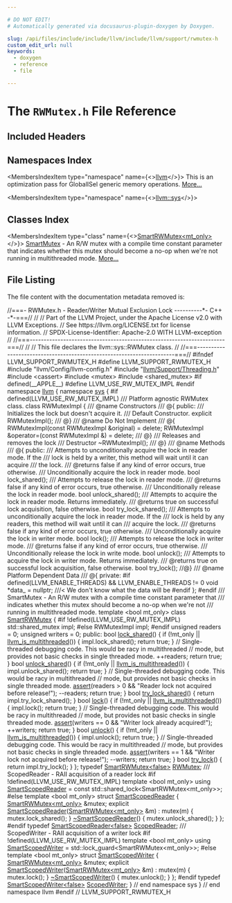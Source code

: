 ```yaml
---

# DO NOT EDIT!
# Automatically generated via docusaurus-plugin-doxygen by Doxygen.

slug: /api/files/include/include/llvm/include/llvm/support/rwmutex-h
custom_edit_url: null
keywords:
  - doxygen
  - reference
  - file

---
```





# The `RWMutex.h` File Reference

<DoxygenPage pluginConfig={pluginConfig}>



## Included Headers

<IncludesList>
<IncludesListItem
  filePath="llvm/Config/llvm-config.h"
  permalink=""
  isLocal="true" />
<IncludesListItem
  filePath="llvm/Support/Threading.h"
  permalink="/docs/api/files/include/include/llvm/include/llvm/support/threading-h"
  isLocal="true" />
<IncludesListItem
  filePath="cassert"
  permalink=""
  isLocal="false" />
<IncludesListItem
  filePath="mutex"
  permalink=""
  isLocal="false" />
<IncludesListItem
  filePath="shared_mutex"
  permalink=""
  isLocal="false" />
</IncludesList>

## Namespaces Index

<MembersIndex>

<MembersIndexItem
  type="namespace"
  name={<><a href="/docs/api/namespaces/llvm">llvm</a></>}>
This is an optimization pass for GlobalISel generic memory operations. <a href="/docs/api/namespaces/llvm/#details">More...</a>
</MembersIndexItem>

<MembersIndexItem
  type="namespace"
  name={<><a href="/docs/api/namespaces/llvm/sys">llvm::sys</a></>}>
</MembersIndexItem>

</MembersIndex>

## Classes Index

<MembersIndex>

<MembersIndexItem
  type="class"
  name={<><a href="/docs/api/classes/llvm/sys/smartrwmutex">SmartRWMutex&lt;mt_only&gt;</a></>}>
<a href="/docs/api/classes/llvm/sys/smartmutex">SmartMutex</a> - An R/W mutex with a compile time constant parameter that indicates whether this mutex should become a no-op when we&#39;re not running in multithreaded mode. <a href="/docs/api/classes/llvm/sys/smartrwmutex/#details">More...</a>
</MembersIndexItem>

</MembersIndex>


## File Listing

The file content with the documentation metadata removed is:

<ProgramListing>

<Link id="l00001" /><CodeLine lineNumber="1"><Highlight kind="comment">//===- RWMutex.h - Reader/Writer Mutual Exclusion Lock ----------&#42;- C++ -&#42;-===//</Highlight><Highlight kind="normal"></Highlight></CodeLine>
<Link id="l00002" /><CodeLine lineNumber="2"><Highlight kind="normal"></Highlight><Highlight kind="comment">//</Highlight><Highlight kind="normal"></Highlight></CodeLine>
<Link id="l00003" /><CodeLine lineNumber="3"><Highlight kind="normal"></Highlight><Highlight kind="comment">// Part of the LLVM Project, under the Apache License v2.0 with LLVM Exceptions.</Highlight><Highlight kind="normal"></Highlight></CodeLine>
<Link id="l00004" /><CodeLine lineNumber="4"><Highlight kind="normal"></Highlight><Highlight kind="comment">// See https://llvm.org/LICENSE.txt for license information.</Highlight><Highlight kind="normal"></Highlight></CodeLine>
<Link id="l00005" /><CodeLine lineNumber="5"><Highlight kind="normal"></Highlight><Highlight kind="comment">// SPDX-License-Identifier: Apache-2.0 WITH LLVM-exception</Highlight><Highlight kind="normal"></Highlight></CodeLine>
<Link id="l00006" /><CodeLine lineNumber="6"><Highlight kind="normal"></Highlight><Highlight kind="comment">//</Highlight><Highlight kind="normal"></Highlight></CodeLine>
<Link id="l00007" /><CodeLine lineNumber="7"><Highlight kind="normal"></Highlight><Highlight kind="comment">//===----------------------------------------------------------------------===//</Highlight><Highlight kind="normal"></Highlight></CodeLine>
<Link id="l00008" /><CodeLine lineNumber="8"><Highlight kind="normal"></Highlight><Highlight kind="comment">//</Highlight><Highlight kind="normal"></Highlight></CodeLine>
<Link id="l00009" /><CodeLine lineNumber="9"><Highlight kind="normal"></Highlight><Highlight kind="comment">// This file declares the llvm::sys::RWMutex class.</Highlight><Highlight kind="normal"></Highlight></CodeLine>
<Link id="l00010" /><CodeLine lineNumber="10"><Highlight kind="normal"></Highlight><Highlight kind="comment">//</Highlight><Highlight kind="normal"></Highlight></CodeLine>
<Link id="l00011" /><CodeLine lineNumber="11"><Highlight kind="normal"></Highlight><Highlight kind="comment">//===----------------------------------------------------------------------===//</Highlight><Highlight kind="normal"></Highlight></CodeLine>
<Link id="l00012" /><CodeLine lineNumber="12"><Highlight kind="normal"></Highlight></CodeLine>
<Link id="l00013" /><CodeLine lineNumber="13"><Highlight kind="normal"></Highlight><Highlight kind="preprocessor">#ifndef LLVM&#95;SUPPORT&#95;RWMUTEX&#95;H</Highlight><Highlight kind="normal"></Highlight></CodeLine>
<Link id="l00014" /><CodeLine lineNumber="14"><Highlight kind="normal"></Highlight><Highlight kind="preprocessor">#define LLVM&#95;SUPPORT&#95;RWMUTEX&#95;H</Highlight><Highlight kind="normal"></Highlight></CodeLine>
<Link id="l00015" /><CodeLine lineNumber="15"><Highlight kind="normal"></Highlight></CodeLine>
<Link id="l00016" /><CodeLine lineNumber="16"><Highlight kind="normal"></Highlight><Highlight kind="preprocessor">#include &quot;llvm/Config/llvm-config.h&quot;</Highlight><Highlight kind="normal"></Highlight></CodeLine>
<Link id="l00017" /><CodeLine lineNumber="17"><Highlight kind="normal"></Highlight><Highlight kind="preprocessor">#include &quot;<a href="/docs/api/files/include/include/llvm/include/llvm/support/threading-h">llvm/Support/Threading.h</a>&quot;</Highlight><Highlight kind="normal"></Highlight></CodeLine>
<Link id="l00018" /><CodeLine lineNumber="18"><Highlight kind="normal"></Highlight><Highlight kind="preprocessor">#include &lt;cassert&gt;</Highlight><Highlight kind="normal"></Highlight></CodeLine>
<Link id="l00019" /><CodeLine lineNumber="19"><Highlight kind="normal"></Highlight><Highlight kind="preprocessor">#include &lt;mutex&gt;</Highlight><Highlight kind="normal"></Highlight></CodeLine>
<Link id="l00020" /><CodeLine lineNumber="20"><Highlight kind="normal"></Highlight><Highlight kind="preprocessor">#include &lt;shared&#95;mutex&gt;</Highlight><Highlight kind="normal"></Highlight></CodeLine>
<Link id="l00021" /><CodeLine lineNumber="21"><Highlight kind="normal"></Highlight></CodeLine>
<Link id="l00022" /><CodeLine lineNumber="22"><Highlight kind="normal"></Highlight><Highlight kind="preprocessor">#if defined(&#95;&#95;APPLE&#95;&#95;)</Highlight><Highlight kind="normal"></Highlight></CodeLine>
<Link id="l00023" /><CodeLine lineNumber="23"><Highlight kind="normal"></Highlight><Highlight kind="preprocessor">#define LLVM&#95;USE&#95;RW&#95;MUTEX&#95;IMPL</Highlight><Highlight kind="normal"></Highlight></CodeLine>
<Link id="l00024" /><CodeLine lineNumber="24"><Highlight kind="normal"></Highlight><Highlight kind="preprocessor">#endif</Highlight><Highlight kind="normal"></Highlight></CodeLine>
<Link id="l00025" /><CodeLine lineNumber="25"><Highlight kind="normal"></Highlight></CodeLine>
<Link id="l00026" /><CodeLine lineNumber="26"><Highlight kind="normal"></Highlight><Highlight kind="keyword">namespace </Highlight><Highlight kind="normal"><a href="/docs/api/namespaces/llvm">llvm</a> &#123;</Highlight></CodeLine>
<Link id="l00027" /><CodeLine lineNumber="27"><Highlight kind="normal"></Highlight><Highlight kind="keyword">namespace </Highlight><Highlight kind="normal"><a href="/docs/api/namespaces/llvm/sys">sys</a> &#123;</Highlight></CodeLine>
<Link id="l00028" /><CodeLine lineNumber="28"><Highlight kind="normal"></Highlight></CodeLine>
<Link id="l00029" /><CodeLine lineNumber="29"><Highlight kind="normal"></Highlight><Highlight kind="preprocessor">#if defined(LLVM&#95;USE&#95;RW&#95;MUTEX&#95;IMPL)</Highlight><Highlight kind="comment"></Highlight></CodeLine>
<Link id="l00030" /><CodeLine lineNumber="30"><Highlight kind="comment">/// Platform agnostic RWMutex class.</Highlight><Highlight kind="normal"></Highlight></CodeLine>
<Link id="l00031" /><CodeLine lineNumber="31"><Highlight kind="normal"></Highlight><Highlight kind="keyword">class </Highlight><Highlight kind="normal">RWMutexImpl &#123;</Highlight><Highlight kind="comment"></Highlight></CodeLine>
<Link id="l00032" /><CodeLine lineNumber="32"><Highlight kind="comment">  /// @name Constructors</Highlight></CodeLine>
<Link id="l00033" /><CodeLine lineNumber="33"><Highlight kind="comment">  /// @&#123;</Highlight><Highlight kind="normal"></Highlight></CodeLine>
<Link id="l00034" /><CodeLine lineNumber="34"><Highlight kind="normal"></Highlight><Highlight kind="keyword">public</Highlight><Highlight kind="normal">:</Highlight><Highlight kind="comment"></Highlight></CodeLine>
<Link id="l00035" /><CodeLine lineNumber="35"><Highlight kind="comment">  /// Initializes the lock but doesn&#39;t acquire it.</Highlight></CodeLine>
<Link id="l00036" /><CodeLine lineNumber="36"><Highlight kind="comment">  /// Default Constructor.</Highlight><Highlight kind="normal"></Highlight></CodeLine>
<Link id="l00037" /><CodeLine lineNumber="37"><Highlight kind="normal">  </Highlight><Highlight kind="keyword">explicit</Highlight><Highlight kind="normal"> RWMutexImpl();</Highlight></CodeLine>
<Link id="l00038" /><CodeLine lineNumber="38"><Highlight kind="normal"></Highlight><Highlight kind="comment"></Highlight></CodeLine>
<Link id="l00039" /><CodeLine lineNumber="39"><Highlight kind="comment">  /// @&#125;</Highlight></CodeLine>
<Link id="l00040" /><CodeLine lineNumber="40"><Highlight kind="comment">  /// @name Do Not Implement</Highlight></CodeLine>
<Link id="l00041" /><CodeLine lineNumber="41"><Highlight kind="comment">  /// @&#123;</Highlight><Highlight kind="normal"></Highlight></CodeLine>
<Link id="l00042" /><CodeLine lineNumber="42"><Highlight kind="normal">  RWMutexImpl(</Highlight><Highlight kind="keyword">const</Highlight><Highlight kind="normal"> RWMutexImpl &amp;original) = </Highlight><Highlight kind="keyword">delete</Highlight><Highlight kind="normal">;</Highlight></CodeLine>
<Link id="l00043" /><CodeLine lineNumber="43"><Highlight kind="normal">  RWMutexImpl &amp;operator=(</Highlight><Highlight kind="keyword">const</Highlight><Highlight kind="normal"> RWMutexImpl &amp;) = </Highlight><Highlight kind="keyword">delete</Highlight><Highlight kind="normal">;</Highlight><Highlight kind="comment"></Highlight></CodeLine>
<Link id="l00044" /><CodeLine lineNumber="44"><Highlight kind="comment">  /// @&#125;</Highlight><Highlight kind="normal"></Highlight></CodeLine>
<Link id="l00045" /><CodeLine lineNumber="45"><Highlight kind="normal"></Highlight><Highlight kind="comment"></Highlight></CodeLine>
<Link id="l00046" /><CodeLine lineNumber="46"><Highlight kind="comment">  /// Releases and removes the lock</Highlight></CodeLine>
<Link id="l00047" /><CodeLine lineNumber="47"><Highlight kind="comment">  /// Destructor</Highlight><Highlight kind="normal"></Highlight></CodeLine>
<Link id="l00048" /><CodeLine lineNumber="48"><Highlight kind="normal">  ~RWMutexImpl();</Highlight></CodeLine>
<Link id="l00049" /><CodeLine lineNumber="49"><Highlight kind="normal"></Highlight><Highlight kind="comment"></Highlight></CodeLine>
<Link id="l00050" /><CodeLine lineNumber="50"><Highlight kind="comment">  /// @&#125;</Highlight></CodeLine>
<Link id="l00051" /><CodeLine lineNumber="51"><Highlight kind="comment">  /// @name Methods</Highlight></CodeLine>
<Link id="l00052" /><CodeLine lineNumber="52"><Highlight kind="comment">  /// @&#123;</Highlight><Highlight kind="normal"></Highlight></CodeLine>
<Link id="l00053" /><CodeLine lineNumber="53"><Highlight kind="normal"></Highlight><Highlight kind="keyword">public</Highlight><Highlight kind="normal">:</Highlight><Highlight kind="comment"></Highlight></CodeLine>
<Link id="l00054" /><CodeLine lineNumber="54"><Highlight kind="comment">  /// Attempts to unconditionally acquire the lock in reader mode. If the</Highlight></CodeLine>
<Link id="l00055" /><CodeLine lineNumber="55"><Highlight kind="comment">  /// lock is held by a writer, this method will wait until it can acquire</Highlight></CodeLine>
<Link id="l00056" /><CodeLine lineNumber="56"><Highlight kind="comment">  /// the lock.</Highlight></CodeLine>
<Link id="l00057" /><CodeLine lineNumber="57"><Highlight kind="comment">  /// @returns false if any kind of error occurs, true otherwise.</Highlight></CodeLine>
<Link id="l00058" /><CodeLine lineNumber="58"><Highlight kind="comment">  /// Unconditionally acquire the lock in reader mode.</Highlight><Highlight kind="normal"></Highlight></CodeLine>
<Link id="l00059" /><CodeLine lineNumber="59"><Highlight kind="normal">  </Highlight><Highlight kind="keywordtype">bool</Highlight><Highlight kind="normal"> lock&#95;shared();</Highlight></CodeLine>
<Link id="l00060" /><CodeLine lineNumber="60"><Highlight kind="normal"></Highlight><Highlight kind="comment"></Highlight></CodeLine>
<Link id="l00061" /><CodeLine lineNumber="61"><Highlight kind="comment">  /// Attempts to release the lock in reader mode.</Highlight></CodeLine>
<Link id="l00062" /><CodeLine lineNumber="62"><Highlight kind="comment">  /// @returns false if any kind of error occurs, true otherwise.</Highlight></CodeLine>
<Link id="l00063" /><CodeLine lineNumber="63"><Highlight kind="comment">  /// Unconditionally release the lock in reader mode.</Highlight><Highlight kind="normal"></Highlight></CodeLine>
<Link id="l00064" /><CodeLine lineNumber="64"><Highlight kind="normal">  </Highlight><Highlight kind="keywordtype">bool</Highlight><Highlight kind="normal"> unlock&#95;shared();</Highlight></CodeLine>
<Link id="l00065" /><CodeLine lineNumber="65"><Highlight kind="normal"></Highlight><Highlight kind="comment"></Highlight></CodeLine>
<Link id="l00066" /><CodeLine lineNumber="66"><Highlight kind="comment">  /// Attempts to acquire the lock in reader mode. Returns immediately.</Highlight></CodeLine>
<Link id="l00067" /><CodeLine lineNumber="67"><Highlight kind="comment">  /// @returns true on successful lock acquisition, false otherwise.</Highlight><Highlight kind="normal"></Highlight></CodeLine>
<Link id="l00068" /><CodeLine lineNumber="68"><Highlight kind="normal">  </Highlight><Highlight kind="keywordtype">bool</Highlight><Highlight kind="normal"> try&#95;lock&#95;shared();</Highlight></CodeLine>
<Link id="l00069" /><CodeLine lineNumber="69"><Highlight kind="normal"></Highlight><Highlight kind="comment"></Highlight></CodeLine>
<Link id="l00070" /><CodeLine lineNumber="70"><Highlight kind="comment">  /// Attempts to unconditionally acquire the lock in reader mode. If the</Highlight></CodeLine>
<Link id="l00071" /><CodeLine lineNumber="71"><Highlight kind="comment">  /// lock is held by any readers, this method will wait until it can</Highlight></CodeLine>
<Link id="l00072" /><CodeLine lineNumber="72"><Highlight kind="comment">  /// acquire the lock.</Highlight></CodeLine>
<Link id="l00073" /><CodeLine lineNumber="73"><Highlight kind="comment">  /// @returns false if any kind of error occurs, true otherwise.</Highlight></CodeLine>
<Link id="l00074" /><CodeLine lineNumber="74"><Highlight kind="comment">  /// Unconditionally acquire the lock in writer mode.</Highlight><Highlight kind="normal"></Highlight></CodeLine>
<Link id="l00075" /><CodeLine lineNumber="75"><Highlight kind="normal">  </Highlight><Highlight kind="keywordtype">bool</Highlight><Highlight kind="normal"> lock();</Highlight></CodeLine>
<Link id="l00076" /><CodeLine lineNumber="76"><Highlight kind="normal"></Highlight><Highlight kind="comment"></Highlight></CodeLine>
<Link id="l00077" /><CodeLine lineNumber="77"><Highlight kind="comment">  /// Attempts to release the lock in writer mode.</Highlight></CodeLine>
<Link id="l00078" /><CodeLine lineNumber="78"><Highlight kind="comment">  /// @returns false if any kind of error occurs, true otherwise.</Highlight></CodeLine>
<Link id="l00079" /><CodeLine lineNumber="79"><Highlight kind="comment">  /// Unconditionally release the lock in write mode.</Highlight><Highlight kind="normal"></Highlight></CodeLine>
<Link id="l00080" /><CodeLine lineNumber="80"><Highlight kind="normal">  </Highlight><Highlight kind="keywordtype">bool</Highlight><Highlight kind="normal"> unlock();</Highlight></CodeLine>
<Link id="l00081" /><CodeLine lineNumber="81"><Highlight kind="normal"></Highlight><Highlight kind="comment"></Highlight></CodeLine>
<Link id="l00082" /><CodeLine lineNumber="82"><Highlight kind="comment">  /// Attempts to acquire the lock in writer mode. Returns immediately.</Highlight></CodeLine>
<Link id="l00083" /><CodeLine lineNumber="83"><Highlight kind="comment">  /// @returns true on successful lock acquisition, false otherwise.</Highlight><Highlight kind="normal"></Highlight></CodeLine>
<Link id="l00084" /><CodeLine lineNumber="84"><Highlight kind="normal">  </Highlight><Highlight kind="keywordtype">bool</Highlight><Highlight kind="normal"> try&#95;lock();</Highlight></CodeLine>
<Link id="l00085" /><CodeLine lineNumber="85"><Highlight kind="normal"></Highlight><Highlight kind="comment"></Highlight></CodeLine>
<Link id="l00086" /><CodeLine lineNumber="86"><Highlight kind="comment">  //@&#125;</Highlight><Highlight kind="normal"></Highlight></CodeLine>
<Link id="l00087" /><CodeLine lineNumber="87"><Highlight kind="normal"></Highlight><Highlight kind="comment">  /// @name Platform Dependent Data</Highlight><Highlight kind="comment"></Highlight></CodeLine>
<Link id="l00088" /><CodeLine lineNumber="88"><Highlight kind="comment">  /// @&#123;</Highlight><Highlight kind="normal"></Highlight></CodeLine>
<Link id="l00089" /><CodeLine lineNumber="89"><Highlight kind="normal"></Highlight><Highlight kind="keyword">private</Highlight><Highlight kind="normal">:</Highlight></CodeLine>
<Link id="l00090" /><CodeLine lineNumber="90"><Highlight kind="normal"></Highlight><Highlight kind="preprocessor">#if defined(LLVM&#95;ENABLE&#95;THREADS) &amp;&amp; LLVM&#95;ENABLE&#95;THREADS != 0</Highlight><Highlight kind="normal"></Highlight></CodeLine>
<Link id="l00091" /><CodeLine lineNumber="91"><Highlight kind="normal">  </Highlight><Highlight kind="keywordtype">void</Highlight><Highlight kind="normal"> &#42;data&#95; = </Highlight><Highlight kind="keyword">nullptr</Highlight><Highlight kind="normal">; </Highlight><Highlight kind="comment">///&lt; We don&#39;t know what the data will be</Highlight><Highlight kind="normal"></Highlight></CodeLine>
<Link id="l00092" /><CodeLine lineNumber="92"><Highlight kind="normal"></Highlight><Highlight kind="preprocessor">#endif</Highlight><Highlight kind="normal"></Highlight></CodeLine>
<Link id="l00093" /><CodeLine lineNumber="93"><Highlight kind="normal">&#125;;</Highlight></CodeLine>
<Link id="l00094" /><CodeLine lineNumber="94"><Highlight kind="normal"></Highlight><Highlight kind="preprocessor">#endif</Highlight><Highlight kind="normal"></Highlight></CodeLine>
<Link id="l00095" /><CodeLine lineNumber="95"><Highlight kind="normal"></Highlight><Highlight kind="comment"></Highlight></CodeLine>
<Link id="l00096" /><CodeLine lineNumber="96"><Highlight kind="comment">/// SmartMutex - An R/W mutex with a compile time constant parameter that</Highlight></CodeLine>
<Link id="l00097" /><CodeLine lineNumber="97"><Highlight kind="comment">/// indicates whether this mutex should become a no-op when we&#39;re not</Highlight></CodeLine>
<Link id="l00098" /><CodeLine lineNumber="98"><Highlight kind="comment">/// running in multithreaded mode.</Highlight><Highlight kind="normal"></Highlight></CodeLine>
<Link id="l00099" /><CodeLine lineNumber="99" lineLink="/docs/api/classes/llvm/sys/smartrwmutex"><Highlight kind="normal"></Highlight><Highlight kind="keyword">template</Highlight><Highlight kind="normal"> &lt;</Highlight><Highlight kind="keywordtype">bool</Highlight><Highlight kind="normal"> mt&#95;only&gt; </Highlight><Highlight kind="keyword">class </Highlight><Highlight kind="normal"><a href="/docs/api/classes/llvm/sys/smartrwmutex">SmartRWMutex</a> &#123;</Highlight></CodeLine>
<Link id="l00100" /><CodeLine lineNumber="100"><Highlight kind="normal"></Highlight><Highlight kind="preprocessor">#if !defined(LLVM&#95;USE&#95;RW&#95;MUTEX&#95;IMPL)</Highlight><Highlight kind="normal"></Highlight></CodeLine>
<Link id="l00101" /><CodeLine lineNumber="101"><Highlight kind="normal">  std::shared&#95;mutex impl;</Highlight></CodeLine>
<Link id="l00102" /><CodeLine lineNumber="102"><Highlight kind="normal"></Highlight><Highlight kind="preprocessor">#else</Highlight><Highlight kind="normal"></Highlight></CodeLine>
<Link id="l00103" /><CodeLine lineNumber="103"><Highlight kind="normal">  RWMutexImpl impl;</Highlight></CodeLine>
<Link id="l00104" /><CodeLine lineNumber="104"><Highlight kind="normal"></Highlight><Highlight kind="preprocessor">#endif</Highlight><Highlight kind="normal"></Highlight></CodeLine>
<Link id="l00105" /><CodeLine lineNumber="105"><Highlight kind="normal">  </Highlight><Highlight kind="keywordtype">unsigned</Highlight><Highlight kind="normal"> readers = 0;</Highlight></CodeLine>
<Link id="l00106" /><CodeLine lineNumber="106"><Highlight kind="normal">  </Highlight><Highlight kind="keywordtype">unsigned</Highlight><Highlight kind="normal"> writers = 0;</Highlight></CodeLine>
<Link id="l00107" /><CodeLine lineNumber="107"><Highlight kind="normal"></Highlight></CodeLine>
<Link id="l00108" /><CodeLine lineNumber="108"><Highlight kind="normal"></Highlight><Highlight kind="keyword">public</Highlight><Highlight kind="normal">:</Highlight></CodeLine>
<Link id="l00109" /><CodeLine lineNumber="109" lineLink="/docs/api/classes/llvm/sys/smartrwmutex/#a25523b99869a48d549f10cb0837b22dc"><Highlight kind="normal">  </Highlight><Highlight kind="keywordtype">bool</Highlight><Highlight kind="normal"> <a href="/docs/api/classes/llvm/sys/smartrwmutex/#a25523b99869a48d549f10cb0837b22dc">lock&#95;shared</a>() &#123;</Highlight></CodeLine>
<Link id="l00110" /><CodeLine lineNumber="110"><Highlight kind="normal">    </Highlight><Highlight kind="keywordflow">if</Highlight><Highlight kind="normal"> (!mt&#95;only || <a href="/docs/api/namespaces/llvm/#a09a29eef9752b39c34aa646a5812b0a7">llvm&#95;is&#95;multithreaded</a>()) &#123;</Highlight></CodeLine>
<Link id="l00111" /><CodeLine lineNumber="111"><Highlight kind="normal">      impl.lock&#95;shared();</Highlight></CodeLine>
<Link id="l00112" /><CodeLine lineNumber="112"><Highlight kind="normal">      </Highlight><Highlight kind="keywordflow">return</Highlight><Highlight kind="normal"> </Highlight><Highlight kind="keyword">true</Highlight><Highlight kind="normal">;</Highlight></CodeLine>
<Link id="l00113" /><CodeLine lineNumber="113"><Highlight kind="normal">    &#125;</Highlight></CodeLine>
<Link id="l00114" /><CodeLine lineNumber="114"><Highlight kind="normal"></Highlight></CodeLine>
<Link id="l00115" /><CodeLine lineNumber="115"><Highlight kind="normal">    </Highlight><Highlight kind="comment">// Single-threaded debugging code.  This would be racy in multithreaded</Highlight><Highlight kind="normal"></Highlight></CodeLine>
<Link id="l00116" /><CodeLine lineNumber="116"><Highlight kind="normal">    </Highlight><Highlight kind="comment">// mode, but provides not basic checks in single threaded mode.</Highlight><Highlight kind="normal"></Highlight></CodeLine>
<Link id="l00117" /><CodeLine lineNumber="117"><Highlight kind="normal">    ++readers;</Highlight></CodeLine>
<Link id="l00118" /><CodeLine lineNumber="118"><Highlight kind="normal">    </Highlight><Highlight kind="keywordflow">return</Highlight><Highlight kind="normal"> </Highlight><Highlight kind="keyword">true</Highlight><Highlight kind="normal">;</Highlight></CodeLine>
<Link id="l00119" /><CodeLine lineNumber="119"><Highlight kind="normal">  &#125;</Highlight></CodeLine>
<Link id="l00120" /><CodeLine lineNumber="120"><Highlight kind="normal"></Highlight></CodeLine>
<Link id="l00121" /><CodeLine lineNumber="121" lineLink="/docs/api/classes/llvm/sys/smartrwmutex/#a03dcad120586bf407b761455950824b2"><Highlight kind="normal">  </Highlight><Highlight kind="keywordtype">bool</Highlight><Highlight kind="normal"> <a href="/docs/api/classes/llvm/sys/smartrwmutex/#a03dcad120586bf407b761455950824b2">unlock&#95;shared</a>() &#123;</Highlight></CodeLine>
<Link id="l00122" /><CodeLine lineNumber="122"><Highlight kind="normal">    </Highlight><Highlight kind="keywordflow">if</Highlight><Highlight kind="normal"> (!mt&#95;only || <a href="/docs/api/namespaces/llvm/#a09a29eef9752b39c34aa646a5812b0a7">llvm&#95;is&#95;multithreaded</a>()) &#123;</Highlight></CodeLine>
<Link id="l00123" /><CodeLine lineNumber="123"><Highlight kind="normal">      impl.unlock&#95;shared();</Highlight></CodeLine>
<Link id="l00124" /><CodeLine lineNumber="124"><Highlight kind="normal">      </Highlight><Highlight kind="keywordflow">return</Highlight><Highlight kind="normal"> </Highlight><Highlight kind="keyword">true</Highlight><Highlight kind="normal">;</Highlight></CodeLine>
<Link id="l00125" /><CodeLine lineNumber="125"><Highlight kind="normal">    &#125;</Highlight></CodeLine>
<Link id="l00126" /><CodeLine lineNumber="126"><Highlight kind="normal"></Highlight></CodeLine>
<Link id="l00127" /><CodeLine lineNumber="127"><Highlight kind="normal">    </Highlight><Highlight kind="comment">// Single-threaded debugging code.  This would be racy in multithreaded</Highlight><Highlight kind="normal"></Highlight></CodeLine>
<Link id="l00128" /><CodeLine lineNumber="128"><Highlight kind="normal">    </Highlight><Highlight kind="comment">// mode, but provides not basic checks in single threaded mode.</Highlight><Highlight kind="normal"></Highlight></CodeLine>
<Link id="l00129" /><CodeLine lineNumber="129"><Highlight kind="normal">    <a href="/docs/api/files/lib/lib/target/lib/target/amdgpu/silowercontrolflow-cpp/#a4868c5d81c5ccc98c47aeab6244346a0">assert</a>(readers &gt; 0 &amp;&amp; </Highlight><Highlight kind="stringliteral">&quot;Reader lock not acquired before release!&quot;</Highlight><Highlight kind="normal">);</Highlight></CodeLine>
<Link id="l00130" /><CodeLine lineNumber="130"><Highlight kind="normal">    --readers;</Highlight></CodeLine>
<Link id="l00131" /><CodeLine lineNumber="131"><Highlight kind="normal">    </Highlight><Highlight kind="keywordflow">return</Highlight><Highlight kind="normal"> </Highlight><Highlight kind="keyword">true</Highlight><Highlight kind="normal">;</Highlight></CodeLine>
<Link id="l00132" /><CodeLine lineNumber="132"><Highlight kind="normal">  &#125;</Highlight></CodeLine>
<Link id="l00133" /><CodeLine lineNumber="133"><Highlight kind="normal"></Highlight></CodeLine>
<Link id="l00134" /><CodeLine lineNumber="134" lineLink="/docs/api/classes/llvm/sys/smartrwmutex/#a94dd54bc65b01d5eabaaee41c21b5f45"><Highlight kind="normal">  </Highlight><Highlight kind="keywordtype">bool</Highlight><Highlight kind="normal"> <a href="/docs/api/classes/llvm/sys/smartrwmutex/#a94dd54bc65b01d5eabaaee41c21b5f45">try&#95;lock&#95;shared</a>() &#123; </Highlight><Highlight kind="keywordflow">return</Highlight><Highlight kind="normal"> impl.try&#95;lock&#95;shared(); &#125;</Highlight></CodeLine>
<Link id="l00135" /><CodeLine lineNumber="135"><Highlight kind="normal"></Highlight></CodeLine>
<Link id="l00136" /><CodeLine lineNumber="136" lineLink="/docs/api/classes/llvm/sys/smartrwmutex/#a5127337941d055766696e8048d9a131b"><Highlight kind="normal">  </Highlight><Highlight kind="keywordtype">bool</Highlight><Highlight kind="normal"> <a href="/docs/api/classes/llvm/sys/smartrwmutex/#a5127337941d055766696e8048d9a131b">lock</a>() &#123;</Highlight></CodeLine>
<Link id="l00137" /><CodeLine lineNumber="137"><Highlight kind="normal">    </Highlight><Highlight kind="keywordflow">if</Highlight><Highlight kind="normal"> (!mt&#95;only || <a href="/docs/api/namespaces/llvm/#a09a29eef9752b39c34aa646a5812b0a7">llvm&#95;is&#95;multithreaded</a>()) &#123;</Highlight></CodeLine>
<Link id="l00138" /><CodeLine lineNumber="138"><Highlight kind="normal">      impl.lock();</Highlight></CodeLine>
<Link id="l00139" /><CodeLine lineNumber="139"><Highlight kind="normal">      </Highlight><Highlight kind="keywordflow">return</Highlight><Highlight kind="normal"> </Highlight><Highlight kind="keyword">true</Highlight><Highlight kind="normal">;</Highlight></CodeLine>
<Link id="l00140" /><CodeLine lineNumber="140"><Highlight kind="normal">    &#125;</Highlight></CodeLine>
<Link id="l00141" /><CodeLine lineNumber="141"><Highlight kind="normal"></Highlight></CodeLine>
<Link id="l00142" /><CodeLine lineNumber="142"><Highlight kind="normal">    </Highlight><Highlight kind="comment">// Single-threaded debugging code.  This would be racy in multithreaded</Highlight><Highlight kind="normal"></Highlight></CodeLine>
<Link id="l00143" /><CodeLine lineNumber="143"><Highlight kind="normal">    </Highlight><Highlight kind="comment">// mode, but provides not basic checks in single threaded mode.</Highlight><Highlight kind="normal"></Highlight></CodeLine>
<Link id="l00144" /><CodeLine lineNumber="144"><Highlight kind="normal">    <a href="/docs/api/files/lib/lib/target/lib/target/amdgpu/silowercontrolflow-cpp/#a4868c5d81c5ccc98c47aeab6244346a0">assert</a>(writers == 0 &amp;&amp; </Highlight><Highlight kind="stringliteral">&quot;Writer lock already acquired!&quot;</Highlight><Highlight kind="normal">);</Highlight></CodeLine>
<Link id="l00145" /><CodeLine lineNumber="145"><Highlight kind="normal">    ++writers;</Highlight></CodeLine>
<Link id="l00146" /><CodeLine lineNumber="146"><Highlight kind="normal">    </Highlight><Highlight kind="keywordflow">return</Highlight><Highlight kind="normal"> </Highlight><Highlight kind="keyword">true</Highlight><Highlight kind="normal">;</Highlight></CodeLine>
<Link id="l00147" /><CodeLine lineNumber="147"><Highlight kind="normal">  &#125;</Highlight></CodeLine>
<Link id="l00148" /><CodeLine lineNumber="148"><Highlight kind="normal"></Highlight></CodeLine>
<Link id="l00149" /><CodeLine lineNumber="149" lineLink="/docs/api/classes/llvm/sys/smartrwmutex/#acd3eee39b225a081df3fa943ac72c782"><Highlight kind="normal">  </Highlight><Highlight kind="keywordtype">bool</Highlight><Highlight kind="normal"> <a href="/docs/api/classes/llvm/sys/smartrwmutex/#acd3eee39b225a081df3fa943ac72c782">unlock</a>() &#123;</Highlight></CodeLine>
<Link id="l00150" /><CodeLine lineNumber="150"><Highlight kind="normal">    </Highlight><Highlight kind="keywordflow">if</Highlight><Highlight kind="normal"> (!mt&#95;only || <a href="/docs/api/namespaces/llvm/#a09a29eef9752b39c34aa646a5812b0a7">llvm&#95;is&#95;multithreaded</a>()) &#123;</Highlight></CodeLine>
<Link id="l00151" /><CodeLine lineNumber="151"><Highlight kind="normal">      impl.unlock();</Highlight></CodeLine>
<Link id="l00152" /><CodeLine lineNumber="152"><Highlight kind="normal">      </Highlight><Highlight kind="keywordflow">return</Highlight><Highlight kind="normal"> </Highlight><Highlight kind="keyword">true</Highlight><Highlight kind="normal">;</Highlight></CodeLine>
<Link id="l00153" /><CodeLine lineNumber="153"><Highlight kind="normal">    &#125;</Highlight></CodeLine>
<Link id="l00154" /><CodeLine lineNumber="154"><Highlight kind="normal"></Highlight></CodeLine>
<Link id="l00155" /><CodeLine lineNumber="155"><Highlight kind="normal">    </Highlight><Highlight kind="comment">// Single-threaded debugging code.  This would be racy in multithreaded</Highlight><Highlight kind="normal"></Highlight></CodeLine>
<Link id="l00156" /><CodeLine lineNumber="156"><Highlight kind="normal">    </Highlight><Highlight kind="comment">// mode, but provides not basic checks in single threaded mode.</Highlight><Highlight kind="normal"></Highlight></CodeLine>
<Link id="l00157" /><CodeLine lineNumber="157"><Highlight kind="normal">    <a href="/docs/api/files/lib/lib/target/lib/target/amdgpu/silowercontrolflow-cpp/#a4868c5d81c5ccc98c47aeab6244346a0">assert</a>(writers == 1 &amp;&amp; </Highlight><Highlight kind="stringliteral">&quot;Writer lock not acquired before release!&quot;</Highlight><Highlight kind="normal">);</Highlight></CodeLine>
<Link id="l00158" /><CodeLine lineNumber="158"><Highlight kind="normal">    --writers;</Highlight></CodeLine>
<Link id="l00159" /><CodeLine lineNumber="159"><Highlight kind="normal">    </Highlight><Highlight kind="keywordflow">return</Highlight><Highlight kind="normal"> </Highlight><Highlight kind="keyword">true</Highlight><Highlight kind="normal">;</Highlight></CodeLine>
<Link id="l00160" /><CodeLine lineNumber="160"><Highlight kind="normal">  &#125;</Highlight></CodeLine>
<Link id="l00161" /><CodeLine lineNumber="161"><Highlight kind="normal"></Highlight></CodeLine>
<Link id="l00162" /><CodeLine lineNumber="162" lineLink="/docs/api/classes/llvm/sys/smartrwmutex/#a09240b60556eb0977bdaa2c69ee27850"><Highlight kind="normal">  </Highlight><Highlight kind="keywordtype">bool</Highlight><Highlight kind="normal"> <a href="/docs/api/classes/llvm/sys/smartrwmutex/#a09240b60556eb0977bdaa2c69ee27850">try&#95;lock</a>() &#123; </Highlight><Highlight kind="keywordflow">return</Highlight><Highlight kind="normal"> impl.try&#95;lock(); &#125;</Highlight></CodeLine>
<Link id="l00163" /><CodeLine lineNumber="163"><Highlight kind="normal">&#125;;</Highlight></CodeLine>
<Link id="l00164" /><CodeLine lineNumber="164"><Highlight kind="normal"></Highlight></CodeLine>
<Link id="l00165" /><CodeLine lineNumber="165" lineLink="/docs/api/namespaces/llvm/sys/#aa3f166e8bb27e1c9a1e5cbb439e9749b"><Highlight kind="normal"></Highlight><Highlight kind="keyword">typedef</Highlight><Highlight kind="normal"> <a href="/docs/api/classes/llvm/sys/smartrwmutex">SmartRWMutex&lt;false&gt;</a> <a href="/docs/api/namespaces/llvm/sys/#aa3f166e8bb27e1c9a1e5cbb439e9749b">RWMutex</a>;</Highlight></CodeLine>
<Link id="l00166" /><CodeLine lineNumber="166"><Highlight kind="normal"></Highlight><Highlight kind="comment"></Highlight></CodeLine>
<Link id="l00167" /><CodeLine lineNumber="167"><Highlight kind="comment">/// ScopedReader - RAII acquisition of a reader lock</Highlight><Highlight kind="normal"></Highlight></CodeLine>
<Link id="l00168" /><CodeLine lineNumber="168"><Highlight kind="normal"></Highlight><Highlight kind="preprocessor">#if !defined(LLVM&#95;USE&#95;RW&#95;MUTEX&#95;IMPL)</Highlight><Highlight kind="normal"></Highlight></CodeLine>
<Link id="l00169" /><CodeLine lineNumber="169"><Highlight kind="normal"></Highlight><Highlight kind="keyword">template</Highlight><Highlight kind="normal"> &lt;</Highlight><Highlight kind="keywordtype">bool</Highlight><Highlight kind="normal"> mt&#95;only&gt;</Highlight></CodeLine>
<Link id="l00170" /><CodeLine lineNumber="170" lineLink="/docs/api/namespaces/llvm/sys/#a86d1020d641c72d805991fcd340b7f99"><Highlight kind="normal"></Highlight><Highlight kind="keyword">using </Highlight><Highlight kind="normal"><a href="/docs/api/namespaces/llvm/sys/#a86d1020d641c72d805991fcd340b7f99">SmartScopedReader</a> = </Highlight><Highlight kind="keyword">const</Highlight><Highlight kind="normal"> std::shared&#95;lock&lt;SmartRWMutex&lt;mt&#95;only&gt;&gt;;</Highlight></CodeLine>
<Link id="l00171" /><CodeLine lineNumber="171"><Highlight kind="normal"></Highlight><Highlight kind="preprocessor">#else</Highlight><Highlight kind="normal"></Highlight></CodeLine>
<Link id="l00172" /><CodeLine lineNumber="172"><Highlight kind="normal"></Highlight><Highlight kind="keyword">template</Highlight><Highlight kind="normal"> &lt;</Highlight><Highlight kind="keywordtype">bool</Highlight><Highlight kind="normal"> mt&#95;only&gt; </Highlight><Highlight kind="keyword">struct </Highlight><Highlight kind="normal"><a href="/docs/api/namespaces/llvm/sys/#a86d1020d641c72d805991fcd340b7f99">SmartScopedReader</a> &#123;</Highlight></CodeLine>
<Link id="l00173" /><CodeLine lineNumber="173"><Highlight kind="normal">  <a href="/docs/api/classes/llvm/sys/smartrwmutex">SmartRWMutex&lt;mt&#95;only&gt;</a> &amp;mutex;</Highlight></CodeLine>
<Link id="l00174" /><CodeLine lineNumber="174"><Highlight kind="normal"></Highlight></CodeLine>
<Link id="l00175" /><CodeLine lineNumber="175"><Highlight kind="normal">  </Highlight><Highlight kind="keyword">explicit</Highlight><Highlight kind="normal"> <a href="/docs/api/namespaces/llvm/sys/#a86d1020d641c72d805991fcd340b7f99">SmartScopedReader</a>(<a href="/docs/api/classes/llvm/sys/smartrwmutex">SmartRWMutex&lt;mt&#95;only&gt;</a> &amp;m) : mutex(m) &#123;</Highlight></CodeLine>
<Link id="l00176" /><CodeLine lineNumber="176"><Highlight kind="normal">    mutex.lock&#95;shared();</Highlight></CodeLine>
<Link id="l00177" /><CodeLine lineNumber="177"><Highlight kind="normal">  &#125;</Highlight></CodeLine>
<Link id="l00178" /><CodeLine lineNumber="178"><Highlight kind="normal"></Highlight></CodeLine>
<Link id="l00179" /><CodeLine lineNumber="179"><Highlight kind="normal">  <a href="/docs/api/namespaces/llvm/sys/#a86d1020d641c72d805991fcd340b7f99">~SmartScopedReader</a>() &#123; mutex.unlock&#95;shared(); &#125;</Highlight></CodeLine>
<Link id="l00180" /><CodeLine lineNumber="180"><Highlight kind="normal">&#125;;</Highlight></CodeLine>
<Link id="l00181" /><CodeLine lineNumber="181"><Highlight kind="normal"></Highlight><Highlight kind="preprocessor">#endif</Highlight><Highlight kind="normal"></Highlight></CodeLine>
<Link id="l00182" /><CodeLine lineNumber="182" lineLink="/docs/api/namespaces/llvm/sys/#a236c25c2602047e633c2ae38bac9ce17"><Highlight kind="normal"></Highlight><Highlight kind="keyword">typedef</Highlight><Highlight kind="normal"> <a href="/docs/api/namespaces/llvm/sys/#a86d1020d641c72d805991fcd340b7f99">SmartScopedReader&lt;false&gt;</a> <a href="/docs/api/namespaces/llvm/sys/#a236c25c2602047e633c2ae38bac9ce17">ScopedReader</a>;</Highlight></CodeLine>
<Link id="l00183" /><CodeLine lineNumber="183"><Highlight kind="normal"></Highlight><Highlight kind="comment"></Highlight></CodeLine>
<Link id="l00184" /><CodeLine lineNumber="184"><Highlight kind="comment">/// ScopedWriter - RAII acquisition of a writer lock</Highlight><Highlight kind="normal"></Highlight></CodeLine>
<Link id="l00185" /><CodeLine lineNumber="185"><Highlight kind="normal"></Highlight><Highlight kind="preprocessor">#if !defined(LLVM&#95;USE&#95;RW&#95;MUTEX&#95;IMPL)</Highlight><Highlight kind="normal"></Highlight></CodeLine>
<Link id="l00186" /><CodeLine lineNumber="186"><Highlight kind="normal"></Highlight><Highlight kind="keyword">template</Highlight><Highlight kind="normal"> &lt;</Highlight><Highlight kind="keywordtype">bool</Highlight><Highlight kind="normal"> mt&#95;only&gt;</Highlight></CodeLine>
<Link id="l00187" /><CodeLine lineNumber="187" lineLink="/docs/api/namespaces/llvm/sys/#a4509967f0975c070b89a860c405b5418"><Highlight kind="normal"></Highlight><Highlight kind="keyword">using </Highlight><Highlight kind="normal"><a href="/docs/api/namespaces/llvm/sys/#a4509967f0975c070b89a860c405b5418">SmartScopedWriter</a> = std::lock&#95;guard&lt;SmartRWMutex&lt;mt&#95;only&gt;&gt;;</Highlight></CodeLine>
<Link id="l00188" /><CodeLine lineNumber="188"><Highlight kind="normal"></Highlight><Highlight kind="preprocessor">#else</Highlight><Highlight kind="normal"></Highlight></CodeLine>
<Link id="l00189" /><CodeLine lineNumber="189"><Highlight kind="normal"></Highlight><Highlight kind="keyword">template</Highlight><Highlight kind="normal"> &lt;</Highlight><Highlight kind="keywordtype">bool</Highlight><Highlight kind="normal"> mt&#95;only&gt; </Highlight><Highlight kind="keyword">struct </Highlight><Highlight kind="normal"><a href="/docs/api/namespaces/llvm/sys/#a4509967f0975c070b89a860c405b5418">SmartScopedWriter</a> &#123;</Highlight></CodeLine>
<Link id="l00190" /><CodeLine lineNumber="190"><Highlight kind="normal">  <a href="/docs/api/classes/llvm/sys/smartrwmutex">SmartRWMutex&lt;mt&#95;only&gt;</a> &amp;mutex;</Highlight></CodeLine>
<Link id="l00191" /><CodeLine lineNumber="191"><Highlight kind="normal"></Highlight></CodeLine>
<Link id="l00192" /><CodeLine lineNumber="192"><Highlight kind="normal">  </Highlight><Highlight kind="keyword">explicit</Highlight><Highlight kind="normal"> <a href="/docs/api/namespaces/llvm/sys/#a4509967f0975c070b89a860c405b5418">SmartScopedWriter</a>(<a href="/docs/api/classes/llvm/sys/smartrwmutex">SmartRWMutex&lt;mt&#95;only&gt;</a> &amp;m) : mutex(m) &#123;</Highlight></CodeLine>
<Link id="l00193" /><CodeLine lineNumber="193"><Highlight kind="normal">    mutex.lock();</Highlight></CodeLine>
<Link id="l00194" /><CodeLine lineNumber="194"><Highlight kind="normal">  &#125;</Highlight></CodeLine>
<Link id="l00195" /><CodeLine lineNumber="195"><Highlight kind="normal"></Highlight></CodeLine>
<Link id="l00196" /><CodeLine lineNumber="196"><Highlight kind="normal">  <a href="/docs/api/namespaces/llvm/sys/#a4509967f0975c070b89a860c405b5418">~SmartScopedWriter</a>() &#123; mutex.unlock(); &#125;</Highlight></CodeLine>
<Link id="l00197" /><CodeLine lineNumber="197"><Highlight kind="normal">&#125;;</Highlight></CodeLine>
<Link id="l00198" /><CodeLine lineNumber="198"><Highlight kind="normal"></Highlight><Highlight kind="preprocessor">#endif</Highlight><Highlight kind="normal"></Highlight></CodeLine>
<Link id="l00199" /><CodeLine lineNumber="199" lineLink="/docs/api/namespaces/llvm/sys/#a532bf81241c43f94f2b4e45aed519e1f"><Highlight kind="normal"></Highlight><Highlight kind="keyword">typedef</Highlight><Highlight kind="normal"> <a href="/docs/api/namespaces/llvm/sys/#a4509967f0975c070b89a860c405b5418">SmartScopedWriter&lt;false&gt;</a> <a href="/docs/api/namespaces/llvm/sys/#a532bf81241c43f94f2b4e45aed519e1f">ScopedWriter</a>;</Highlight></CodeLine>
<Link id="l00200" /><CodeLine lineNumber="200"><Highlight kind="normal"></Highlight></CodeLine>
<Link id="l00201" /><CodeLine lineNumber="201"><Highlight kind="normal">&#125; </Highlight><Highlight kind="comment">// end namespace sys</Highlight><Highlight kind="normal"></Highlight></CodeLine>
<Link id="l00202" /><CodeLine lineNumber="202"><Highlight kind="normal">&#125; </Highlight><Highlight kind="comment">// end namespace llvm</Highlight><Highlight kind="normal"></Highlight></CodeLine>
<Link id="l00203" /><CodeLine lineNumber="203"><Highlight kind="normal"></Highlight></CodeLine>
<Link id="l00204" /><CodeLine lineNumber="204"><Highlight kind="normal"></Highlight><Highlight kind="preprocessor">#endif </Highlight><Highlight kind="comment">// LLVM&#95;SUPPORT&#95;RWMUTEX&#95;H</Highlight><Highlight kind="normal"></Highlight></CodeLine>

</ProgramListing>


</DoxygenPage>
